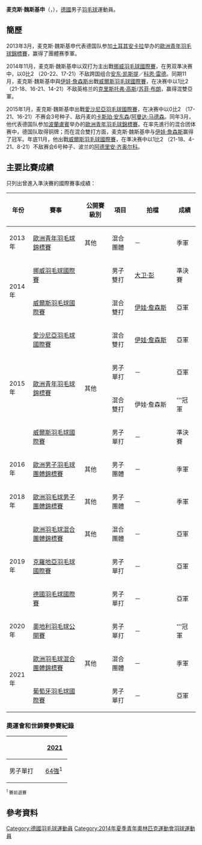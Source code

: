 {{noteTA|G1=Badminton}}
{{Infobox 羽球選手
| playername              = 麦克斯·魏斯基申<br/>{{lang|de|Max Weißkirchen}}
| image                   = 
| size                    = 
| caption                 = 
| birth_name              = 
| date_of_birth           = {{birth_date_and_age|1996|10|18}}<ref name="profile">[http://www.badminton.de/Max-Weisskirchen.2540.0.html Max Weißkirchen] {{Wayback|url=http://www.badminton.de/Max-Weisskirchen.2540.0.html |date=20160915221954 }} Deutscher Badminton-Verband {{de}}</ref>
| place_of_birth          = 
| height                  = 
| weight                  = 
| event                   = 男子單打、男子雙打、混合雙打
| country                 = {{GER}}
| years_active            = 
| handedness              = 
| coach                   = 
| highest_ranking         = 第186位（混雙-[[伊娃·詹森斯|詹森斯]]）
| date_of_highest_ranking = 2015年6月18日<ref name="ranking">[http://bwfcontent.tournamentsoftware.com/ranking/player.aspx?id=9494&player=359175 BWF World Ranking - Ranking of Max WEISSKIRCHEN (84815)]{{en}}</ref>
| current_ranking         = 第326位（男單）<br/>第475位（男雙-[[大卫·彭|Peng]]）<br/>第190位（混雙-[[伊娃·詹森斯|詹森斯]]）
| date_of_current_ranking = 2015年8月6日<ref>[http://bwfcontent.tournamentsoftware.com/ranking/category.aspx?id=9494&category=472 BWF World Ranking - BWF世界排名榜 (8/6/2015) - Men's singles]{{en}}</ref><ref>[http://bwfcontent.tournamentsoftware.com/ranking/category.aspx?id=9494&category=474 BWF World Ranking - BWF世界排名榜 (8/6/2015) - Men's doubles]{{en}}</ref><ref>[http://bwfcontent.tournamentsoftware.com/ranking/category.aspx?id=9494&category=476 BWF World Ranking - BWF世界排名榜 (8/6/2015) - Mixed doubles]{{en}}</ref>
| played                  = 90勝–36負（男單）<br/>21勝–10負（男雙）<br/>47勝–19負（混雙）
| titles                  = 
| bwf_profile             = 2BBCAE5A-2CB9-42AE-A50C-EADB5DDA5181
| bwf_id                  = 84815
| updated                 = 2015年8月7日
}}
{{MedalTableTop|width=286px}}
{{MedalSport | 男子[[羽毛球|羽毛球]]}}
{{MedalCountry | {{GER}}}}
{{MedalCompetition | [[歐洲羽毛球混合團體錦標賽|歐洲羽毛球混合團體錦標賽]]}}
{{MedalSilver| [[2019年歐洲羽毛球混合團體錦標賽|2019年 哥本哈根]] | 混合團體 }}
{{MedalBronze| [[2021年歐洲羽毛球混合團體錦標賽|2021年 萬塔]] | 混合團體 }}
{{MedalCompetition | [[歐洲羽毛球男女子團體錦標賽|歐洲羽毛球男女子團體錦標賽]]}}
{{MedalBronze| [[2016年歐洲羽毛球男子團體錦標賽|2016年 喀山]] | 男子團體 }}
{{MedalBronze| [[2018年歐洲羽毛球男子團體錦標賽|2018年 喀山]] | 男子團體 }}
{{MedalCompetition | [[歐洲青年羽毛球錦標賽|歐洲青年羽毛球錦標賽]]}}
{{MedalBronze| [[2013年歐洲青年羽毛球錦標賽|2013年 安卡拉]] | 混合團體 }}
{{MedalSilver| [[2015年歐洲青年羽毛球錦標賽|2015年 盧賓]] | 男子單打 }}
{{MedalGold  | [[2015年歐洲青年羽毛球錦標賽|2015年 盧賓]] | 混合雙打 }}
{{MedalBottom}}
'''麦克斯·魏斯基申'''（{{lang-de|Max Weißkirchen}}，{{bd|1996年|10月18日||}}），[[德國|德國]]男子[[羽毛球|羽毛球]]運動員。

==簡歷==
2013年3月，麦克斯·魏斯基申代表德国队参加[[土耳其|土耳其]][[安卡拉|安卡拉]]举办的[[2013年歐洲青年羽毛球錦標賽|歐洲青年羽毛球錦標賽]]，赢得了團體赛季軍。

2014年11月，麦克斯·魏斯基申以双打为主出戰[[2014年挪威羽毛球國際賽|挪威羽毛球國際賽]]，在男双準决赛中，以0比2 （20-22、17-21）不敌跨国组合[[安东·凯斯提|安东·凯斯提]]／[[科恩·雷德|科恩·雷德]]。同期11月，麦克斯·魏斯基申與[[伊娃·詹森斯|伊娃·詹森斯]]出戰[[2014年威爾斯羽毛球國際賽|威爾斯羽毛球國際賽]]，在决赛中以1比2 （21-18、16-21、14-21）不敌英格兰的[[克里斯托弗·高斯|克里斯托弗·高斯]]/[[苏菲·布朗|苏菲·布朗]]，赢得混雙亞軍。

2015年1月，麦克斯·魏斯基申出戰[[2015年愛沙尼亞羽毛球國際賽|愛沙尼亞羽毛球國際賽]]，在决赛中以0比2 （17-21、16-21）不赛会3号种子、敌丹麦的[[卡斯珀·安东森|卡斯珀·安东森]]/[[阿曼达·马德森|阿曼达·马德森]]。同年3月，他代表德国队参加[[波蘭|波蘭]][[盧賓|盧賓]]举办的[[2015年歐洲青年羽毛球錦標賽|歐洲青年羽毛球錦標賽]]。在率先進行的混合团体赛中，德国队取得铜牌；而在混合雙打方面，麦克斯·魏斯基申与[[伊娃·詹森斯|伊娃·詹森斯]]赢得了冠军。年底11月，他出戰[[2015年威爾斯羽毛球國際賽|威爾斯羽毛球國際賽]]，在準决赛中以1比2 （21-18、4-21、8-21）不敌赛会6号种子、波兰的[[阿德里安·齐奥尔科|阿德里安·齐奥尔科]]。

==主要比賽成績==
只列出曾進入準決賽的國際賽事成績：
{| class=wikitable style="text-align:center; font-size:small;" 
!width="50"|年份
!width="180"|賽事
!width="80"|公開賽級別
!width="60"|項目
!width="140"|拍檔
!width="50"|成績
|-
!rowspan="1"|2013年
|[[2013年歐洲青年羽毛球錦標賽|歐洲青年羽毛球錦標賽]]
|其他
|混合團體
|－
|bgcolor="#b8860b"|季軍
|-
!rowspan="2"|2014年
|[[2014年挪威羽毛球國際賽|挪威羽毛球國際賽]]
|{{BWFIS}}
|男子雙打
|[[大卫·彭|大卫·彭]]
|bgcolor="#b8860b"|準決賽
|-
|[[2014年威爾斯羽毛球國際賽|威爾斯羽毛球國際賽]]
|{{BWFIC}}
|混合雙打
|[[伊娃·詹森斯|伊娃·詹森斯]]
|bgcolor="silver"|亞軍
|-
!rowspan="4"|2015年
|[[2015年愛沙尼亞羽毛球國際賽|愛沙尼亞羽毛球國際賽]]
|{{BWFIS}}
|混合雙打
|[[伊娃·詹森斯|伊娃·詹森斯]]
|bgcolor="silver"|亞軍
|-
|rowspan="2"|[[2015年歐洲青年羽毛球錦標賽|歐洲青年羽毛球錦標賽]]
|rowspan="2"|其他
|男子單打
|－
|bgcolor="silver"|亞軍
|-
|混合雙打
|伊娃·詹森斯
|bgcolor="gold"|'''冠軍
|-
|[[2015年威爾斯羽毛球國際賽|威爾斯羽毛球國際賽]]
|{{BWFIC}}
|男子單打
|－
|bgcolor="#b8860b"|準決賽
|-
!rowspan="1"|2016年
|[[2016年歐洲男子羽毛球團體錦標賽|歐洲男子羽毛球團體錦標賽]]
|其他
|男子團體
|－
|bgcolor="#b8860b"|季軍
|-
!rowspan="1"|2018年
|[[2018年歐洲羽毛球男子團體錦標賽|歐洲羽毛球男子團體錦標賽]]
|其他
|男子團體
|－
|bgcolor="#b8860b"|季軍
|-
!rowspan="3"|2019年
|[[2019年歐洲羽毛球混合團體錦標賽|歐洲羽毛球混合團體錦標賽]]
|其他
|混合團體
|－
|bgcolor="silver"|亞軍
|-
|[[2019年克羅地亞羽毛球國際賽|克羅地亞羽毛球國際賽]]
|{{BWFFS}}
|男子單打
|－
|bgcolor="silver"|亞軍
|-
|[[2019年德國羽毛球國際賽|德國羽毛球國際賽]]
|{{BWFFS}}
|男子單打
|－
|bgcolor="silver"|亞軍
|-
!rowspan="1"|2020年
|[[2020年奧地利羽毛球公開賽|奧地利羽毛球公開賽]]
|{{BWFIC}}
|男子單打
|－
|bgcolor="gold"|'''冠軍
|-
!rowspan="2"|2021年
|[[2021年歐洲羽毛球混合團體錦標賽|歐洲羽毛球混合團體錦標賽]]
|其他
|混合團體
|－
|bgcolor="#b8860b"|季軍
|-
|[[2021年葡萄牙羽毛球國際賽|葡萄牙羽毛球國際賽]]
|{{BWFIS}}
|男子單打
|－
|bgcolor="silver"|亞軍
|}
{{BWF賽事級別索引}}

===奧運會和世錦賽參賽紀錄===
{| class=wikitable style="text-align:center; font-size:small;" 
!
!width="50"|[[2021年世界羽毛球錦標賽|2021]]
|-
!width="80"|男子單打
|[[2021年世界羽毛球錦標賽男子單打項目|64強]]<sup>1</sup>
|}
<small><sup>1</sup> 賽前退賽</small>

==參考資料==
{{Reflist}}

{{DEFAULTSORT:Weisskirchen, Max}}
[[Category:德國羽毛球運動員|Category:德國羽毛球運動員]]
[[Category:2014年夏季青年奧林匹克運動會羽球運動員|Category:2014年夏季青年奧林匹克運動會羽球運動員]]